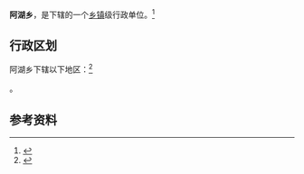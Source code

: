 {{中国乡级行政区|65/30/01/202/000}}

'''阿湖乡'''，是{{PRC admin/fullname|65/30/01/202/000|3}}下辖的一个[[乡镇|乡镇]]级行政单位。<ref>{{PRC admin/ref sgc|{{PRC admin/parent|65/30/01/202/000}}}}</ref>

== 行政区划 ==

阿湖乡下辖以下地区：<ref>{{PRC admin/ref sgc|65/30/01/202/000}}</ref>

{{PRC admin/children|65/30/01/202/000}}。

== 参考资料 ==

{{reflist}}

{{行政区划小作品}}
{{PRC admin/navcat|65/30/01/202/000}}